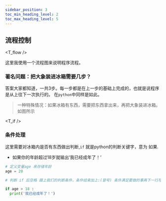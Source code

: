 ```yaml
---
sidebar_position: 3
toc_min_heading_level: 2
toc_max_heading_level: 5
---
```


## 流程控制



<T_flow />

这里我使用一个流程图来说明程序流程。

### 著名问题：把大象装进冰箱需要几步？

答案大家都知道，一共3步。每一步都是在上一步的基础上完成的，也就是说程序是从上往下一次执行的。
在`python`中同样是如此。

> 一种特殊情况：如果冰箱有东西，需要把东西拿出来，再把大象装进冰箱。如图所示

<T_if />

### 条件处理

这里需要对冰箱内是否有东西做出判断,`if` 就是python的判断关键字，意为  如果.

* 如果你的年龄超过18岁就输出‘我已经成年了！’

```python
# 定义变量age 来存储年龄
age = 20

# 判断 if 后空格 跟上我们的判断条件，条件结束加上:(冒号) 条件满足要做的事再下一行写，保持缩进

if age > 18 :
  print('我已经成年了！')

```


